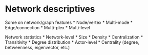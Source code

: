 # Network descriptives

Some on network/graph features
* Node/vertex
  * Multi-mode
* Edge/connection
  * Multi-plex
* Multi-level

Network statistics
* Network-level
  * Size
  * Density
  * Centralization
  * Transitivity
  * Degree distribution
* Actor-level
  * Centrality (degree, betweenness, eigenvector, etc.)